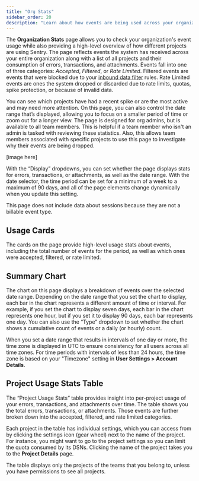 ```yaml
---
title: "Org Stats"
sidebar_order: 20
description: "Learn about how events are being used across your organization."
---
```


The **Organization Stats** page allows you to check your organization's event usage while also providing a high-level overview of how different projects are using Sentry. The page reflects events the system has received across your entire organization along with a list of all projects and their consumption of errors, transactions, and attachments. Events fall into one of three categories: *Accepted*, *Filtered*, or *Rate Limited*. Filtered events are events that were blocked due to your [inbound data filter](/product/data-management-settings/filtering/) rules. Rate Limited events are ones the system dropped or discarded due to rate limits, quotas, spike protection, or because of invalid data.

You can see which projects have had a recent spike or are the most active and may need more attention. On this page, you can also control the date range that’s displayed, allowing you to focus on a smaller period of time or zoom out for a longer view. The page is designed for org admins, but is available to all team members. This is helpful if a team member who isn't an admin is tasked with reviewing these statistics. Also, this allows team members associated with specific projects to use this page to investigate why their events are being dropped.

[image here]

With the “Display” dropdowns, you can set whether the page displays stats for errors, transactions, or attachments, as well as the date range. With the date selector, the time period can be set for a minimum of a week to a maximum of 90 days, and all of the page elements change dynamically when you update this setting.

<Note>

This page does not include data about sessions because they are not a billable event type.

</Note>

## Usage Cards

The cards on the page provide high-level usage stats about events, including the total number of events for the period, as well as which ones were accepted, filtered, or rate limited.

## Summary Chart

The chart on this page displays a breakdown of events over the selected date range. Depending on the date range that you set the chart to display, each bar in the chart represents a different amount of time or interval. For example, if you set the chart to display seven days, each bar in the chart represents one hour, but if you set it to display 90 days, each bar represents one day. You can also use the “Type” dropdown to set whether the chart shows a cumulative count of events or a daily (or hourly) count.

When you set a date range that results in intervals of one day or more, the time zone is displayed in UTC to ensure consistency for all users across all time zones. For time periods with intervals of less than 24 hours, the time zone is based on your "Timezone" setting in **User Settings > Account Details**.

## Project Usage Stats Table

The “Project Usage Stats” table provides insight into per-project usage of your errors, transactions, and attachments over time. The table shows you the total errors, transactions, or attachments. Those events are further broken down into the accepted, filtered, and rate limited categories.

Each project in the table has individual settings, which you can access from by clicking the settings icon (gear wheel) next to the name of the project. For instance, you might want to go to the project settings so you can limit the quota consumed by its DSNs. Clicking the name of the project takes you to the **Project Details** page.

The table displays only the projects of the teams that you belong to, unless you have permissions to see all projects.
